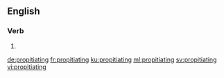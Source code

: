 ==English==

===Verb===
{{head|en|present participle}}

# {{present participle of|propitiate|lang=en|nocat=1}}

[[de:propitiating]]
[[fr:propitiating]]
[[ku:propitiating]]
[[ml:propitiating]]
[[sv:propitiating]]
[[vi:propitiating]]